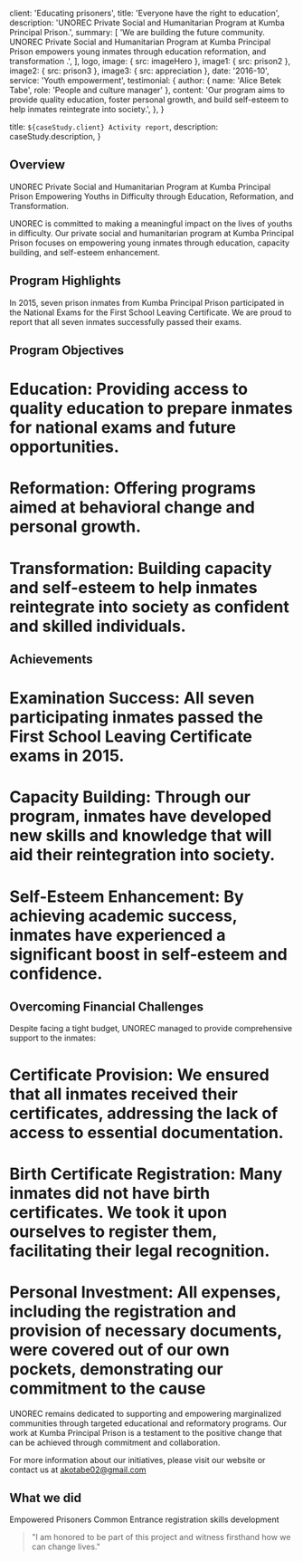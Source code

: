 
  client: 'Educating prisoners',
  title: 'Everyone have the right to education',
  description:
    'UNOREC Private Social and Humanitarian Program at Kumba Principal Prison.',
  summary: [
    'We are building the future community. UNOREC Private Social and Humanitarian Program at Kumba Principal Prison empowers young inmates through education reformation, and transformation .',
  ],
  logo,
  image: { src: imageHero },
  image1: { src: prison2 },
  image2: { src: prison3 },
  image3: { src: appreciation },
  date: '2016-10',
  service: 'Youth empowerment',
  testimonial: {
    author: { name: 'Alice Betek Tabe', role: 'People and culture manager' },
    content:
      'Our program aims to provide quality education, foster personal growth, and build self-esteem to help inmates reintegrate into society.',
  },
}

  title: `${caseStudy.client} Activity report`,
  description: caseStudy.description,
}

## Overview

UNOREC Private Social and Humanitarian Program at Kumba Principal Prison
Empowering Youths in Difficulty through Education, Reformation, and Transformation.

UNOREC is committed to making a meaningful impact on the lives of youths in difficulty. Our private social and humanitarian program at Kumba Principal Prison focuses on empowering young inmates through education, capacity building, and self-esteem enhancement.

## Program Highlights
In 2015, seven prison inmates from Kumba Principal Prison participated in the National Exams for the First School Leaving Certificate. We are proud to report that all seven inmates successfully passed their exams.

## Program Objectives
# Education: Providing access to quality education to prepare inmates for national exams and future opportunities.
# Reformation: Offering programs aimed at behavioral change and personal growth.
# Transformation: Building capacity and self-esteem to help inmates reintegrate into society as confident and skilled individuals.
## Achievements
# Examination Success: All seven participating inmates passed the First School Leaving Certificate exams in 2015.
# Capacity Building: Through our program, inmates have developed new skills and knowledge that will aid their reintegration into society.
# Self-Esteem Enhancement: By achieving academic success, inmates have experienced a significant boost in self-esteem and confidence.
## Overcoming Financial Challenges
Despite facing a tight budget, UNOREC managed to provide comprehensive support to the inmates:

# Certificate Provision: We ensured that all inmates received their certificates, addressing the lack of access to essential documentation.
# Birth Certificate Registration: Many inmates did not have birth certificates. We took it upon ourselves to register them, facilitating their legal recognition.
# Personal Investment: All expenses, including the registration and provision of necessary documents, were covered out of our own pockets, demonstrating our commitment to the cause



UNOREC remains dedicated to supporting and empowering marginalized communities through targeted educational and reformatory programs. Our work at Kumba Principal Prison is a testament to the positive change that can be achieved through commitment and collaboration.

For more information about our initiatives, please visit our website or contact us at akotabe02@gmail.com

## What we did

<TagList>
  <TagListItem>Empowered Prisoners</TagListItem>
  <TagListItem>Common Entrance registration</TagListItem>
  <TagListItem>skills development</TagListItem>
</TagList>

<Blockquote
  author={{ name: 'Alice Betek Tabe', role: 'People and culture manager' }}
  image={{ src: imageEmilySelman }}
>
  "I am honored to be part of this project and witness firsthand how we can change lives."
</Blockquote>

<StatList>
  <StatListItem value="7" label="prison inmates" />
  <StatListItem value="100%" label="certificates granted" />
  <StatListItem value="100%" label="Acquired skills" />
  <StatListItem value="7" label="Active nodes" />
</StatList>
